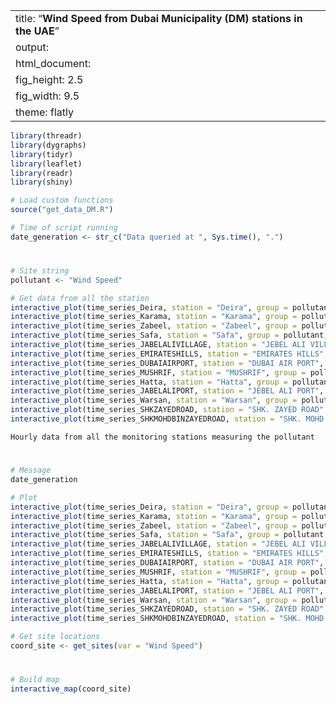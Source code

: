 
---
title: "**Wind Speed from Dubai Municipality (DM) stations in the UAE**"
output:
  html_document:
    fig_height: 2.5
    fig_width: 9.5
    theme: flatly
---

```{r set_up, message = FALSE, echo = FALSE, warning = FALSE}
library(threadr)
library(dygraphs)
library(tidyr)
library(leaflet)
library(readr)
library(shiny)

# Load custom functions
source("get_data_DM.R")

# Time of script running
date_generation <- str_c("Data queried at ", Sys.time(), ".")
```
# 

## 
```{r import_data, message = FALSE, echo = FALSE, results = "hide", cache = TRUE}

# Site string
pollutant <- "Wind Speed"

# Get data from all the station
interactive_plot(time_series_Deira, station = "Deira", group = pollutant, pollu= "Wind Speed")
interactive_plot(time_series_Karama, station = "Karama", group = pollutant, pollu= "Wind Speed")
interactive_plot(time_series_Zabeel, station = "Zabeel", group = pollutant, pollu= "Wind Speed")
interactive_plot(time_series_Safa, station = "Safa", group = pollutant, pollu= "Wind Speed")
interactive_plot(time_series_JABELALIVILLAGE, station = "JEBEL ALI VILLAGE", group = pollutant, pollu= "Wind Speed")
interactive_plot(time_series_EMIRATESHILLS, station = "EMIRATES HILLS", group = pollutant, pollu= "Wind Speed")
interactive_plot(time_series_DUBAIAIRPORT, station = "DUBAI AIR PORT", group = pollutant, pollu= "Wind Speed")
interactive_plot(time_series_MUSHRIF, station = "MUSHRIF", group = pollutant, pollu= "Wind Speed")
interactive_plot(time_series_Hatta, station = "Hatta", group = pollutant, pollu= "Wind Speed")
interactive_plot(time_series_JABELALIPORT, station = "JEBEL ALI PORT", group = pollutant, pollu= "Wind Speed")
interactive_plot(time_series_Warsan, station = "Warsan", group = pollutant, pollu= "Wind Speed")
interactive_plot(time_series_SHKZAYEDROAD, station = "SHK. ZAYED ROAD", group = pollutant, pollu= "Wind Speed")
interactive_plot(time_series_SHKMOHDBINZAYEDROAD, station = "SHK. MOHD. BIN ZAYED ROAD", group = pollutant, pollu= "Wind Speed")

```

 `Hourly data from all the monitoring stations measuring the pollutant`
 
# 

## 

```{r plot_NCMS_NO2, echo = FALSE, cache = TRUE}
# Message
date_generation

# Plot
interactive_plot(time_series_Deira, station = "Deira", group = pollutant, pollu= "Wind Speed")
interactive_plot(time_series_Karama, station = "Karama", group = pollutant, pollu= "Wind Speed")
interactive_plot(time_series_Zabeel, station = "Zabeel", group = pollutant, pollu= "Wind Speed")
interactive_plot(time_series_Safa, station = "Safa", group = pollutant, pollu= "Wind Speed")
interactive_plot(time_series_JABELALIVILLAGE, station = "JEBEL ALI VILLAGE", group = pollutant, pollu= "Wind Speed")
interactive_plot(time_series_EMIRATESHILLS, station = "EMIRATES HILLS", group = pollutant, pollu= "Wind Speed")
interactive_plot(time_series_DUBAIAIRPORT, station = "DUBAI AIR PORT", group = pollutant, pollu= "Wind Speed")
interactive_plot(time_series_MUSHRIF, station = "MUSHRIF", group = pollutant, pollu= "Wind Speed")
interactive_plot(time_series_Hatta, station = "Hatta", group = pollutant, pollu= "Wind Speed")
interactive_plot(time_series_JABELALIPORT, station = "JEBEL ALI PORT", group = pollutant, pollu= "Wind Speed")
interactive_plot(time_series_Warsan, station = "Warsan", group = pollutant, pollu= "Wind Speed")
interactive_plot(time_series_SHKZAYEDROAD, station = "SHK. ZAYED ROAD", group = pollutant, pollu= "Wind Speed")
interactive_plot(time_series_SHKMOHDBINZAYEDROAD, station = "SHK. MOHD. BIN ZAYED ROAD", group = pollutant, pollu= "Wind Speed")

```


```{r import_data_for_map, message = FALSE, echo = FALSE, results = "hide", cache = TRUE}
# Get site locations
coord_site <- get_sites(var = "Wind Speed")

```
#
 
##

```{r map, fig.height = 8, echo = FALSE, message = FALSE, cache = TRUE}
# Build map
interactive_map(coord_site)
```

 
 